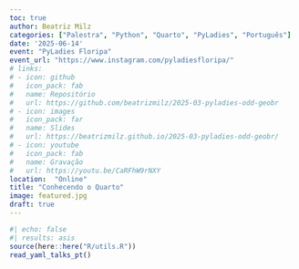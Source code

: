 ```yaml
---
toc: true
author: Beatriz Milz
categories: ["Palestra", "Python", "Quarto", "PyLadies", "Português"]
date: '2025-06-14'
event: "PyLadies Floripa"
event_url: "https://www.instagram.com/pyladiesfloripa/"
# links:
# - icon: github
#   icon_pack: fab
#   name: Repositório
#   url: https://github.com/beatrizmilz/2025-03-pyladies-odd-geobr
# - icon: images
#   icon_pack: far
#   name: Slides
#   url: https://beatrizmilz.github.io/2025-03-pyladies-odd-geobr/
# - icon: youtube
#   icon_pack: fab
#   name: Gravação
#   url: https://youtu.be/CaRFhW9rNXY 
location:  "Online"
title: "Conhecendo o Quarto"
image: featured.jpg
draft: true
---
```


```r
#| echo: false
#| results: asis
source(here::here("R/utils.R"))
read_yaml_talks_pt()
```
